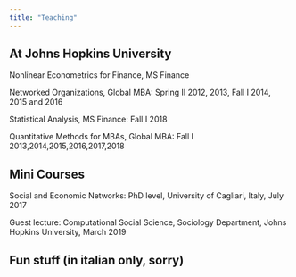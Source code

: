```yaml
---
title: "Teaching"
---
```


## At Johns Hopkins University

Nonlinear Econometrics for Finance, MS Finance

Networked Organizations, Global MBA: Spring II 2012, 2013, Fall I 2014, 2015 and 2016

Statistical Analysis, MS Finance: Fall I 2018

Quantitative Methods for MBAs, Global MBA: Fall I 2013,2014,2015,2016,2017,2018



## Mini Courses

Social and Economic Networks: PhD level, University of Cagliari, Italy, July 2017


Guest lecture: Computational Social Science, Sociology Department, Johns Hopkins University, March 2019


## Fun stuff (in italian only, sorry)

